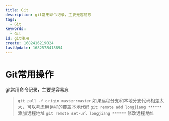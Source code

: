 ```yaml
---
title: Git
description: git常用命令记录，主要是容易忘
tags:
  - Git
keywords:
  - Git
id: git使用
create: 1682416219024
lastUpdate: 1682578418894
---
```

# Git常用操作

git常用命令记录，主要是容易忘


>`git pull -f origin master:master`
  如果远程分支和本地分支代码相差太大，可以考虑用远程的覆盖本地代码
>`git remote add longjiang ******`
  添加远程地址
>`git remote set-url longjiang ******`
  修改远程地址
